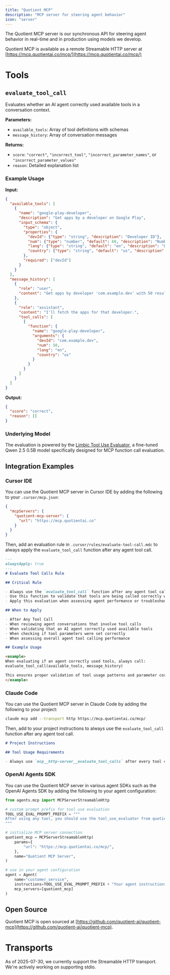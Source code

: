 ```yaml
---
title: "Quotient MCP"
description: "MCP server for steering agent behavior"
icon: "server"
---
```


The Quotient MCP server is our synchronous API for steering agent behavior in real-time and in production using models we develop.

Quotient MCP is available as a remote Streamable HTTP server at [https://mcp.quotientai.co/mcp/](https://mcp.quotientai.co/mcp/)

# Tools

## `evaluate_tool_call`

Evaluates whether an AI agent correctly used available tools in a conversation context.

**Parameters:**
- `available_tools`: Array of tool definitions with schemas
- `message_history`: Array of conversation messages

**Returns:**
- `score`: `"correct"`, `"incorrect_tool"`, `"incorrect_parameter_names"`, or `"incorrect_parameter_values"`
- `reason`: Detailed explanation list

### Example Usage

**Input:**
```json
{
  "available_tools": [
    {
      "name": "google-play-developer",
      "description": "Get apps by a developer on Google Play",
      "input_schema": {
        "type": "object",
        "properties": {
          "devId": {"type": "string", "description": "Developer ID"},
          "num": {"type": "number", "default": 60, "description": "Number of results"},
          "lang": {"type": "string", "default": "en", "description": "Language code"},
          "country": {"type": "string", "default": "us", "description": "Country code"}
        },
        "required": ["devId"]
      }
    }
  ],
  "message_history": [
    {
      "role": "user", 
      "content": "Get apps by developer 'com.example.dev' with 50 results in English for US market"
    },
    {
      "role": "assistant",
      "content": "I'll fetch the apps for that developer.",
      "tool_calls": [
        {
          "function": {
            "name": "google-play-developer",
            "arguments": {
              "devId": "com.example.dev",
              "num": 50,
              "lang": "en",
              "country": "us"
            }
          }
        }
      ]
    }
  ]
}
```

**Output:**
```json
{
  "score": "correct",
  "reason": []
}
```

### Underlying Model

The evaluation is powered by the [Limbic Tool Use Evaluator](https://huggingface.co/quotientai/limbic-tool-use-0.5B-32K), a fine-tuned Qwen 2.5 0.5B model specifically designed for MCP function call evaluation.

## Integration Examples

### Cursor IDE

You can use the Quotient MCP server in Cursor IDE by adding the following to your `.cursor/mcp.json`:

```json
{
  "mcpServers": {
    "quotient-mcp-server": {
      "url": "https://mcp.quotientai.co"
    }
  }
}
```

Then, add an evaluation rule in `.cursor/rules/evaluate-tool-call.mdc` to always apply the `evaluate_tool_call` function after any agent tool call.

```markdown
---
alwaysApply: true
---
# Evaluate Tool Calls Rule

## Critical Rule

- Always use the `evaluate_tool_call` function after any agent tool call to evaluate proper usage of the tool
- Use this function to validate that tools are being called correctly with proper parameters
- Apply this evaluation when assessing agent performance or troubleshooting tool usage issues

## When to Apply

- After Any Tool Call
- When reviewing agent conversations that involve tool calls
- When validating that an AI agent correctly used available tools
- When checking if tool parameters were set correctly
- When assessing overall agent tool calling performance

## Example Usage

<example>
When evaluating if an agent correctly used tools, always call:
evaluate_tool_call(available_tools, message_history)

This ensures proper validation of tool usage patterns and parameter correctness.
</example>
```

### Claude Code

You can use the Quotient MCP server in Claude Code by adding the following to your project:

```bash
claude mcp add --transport http https://mcp.quotientai.co/mcp/
```

Then, add to your project instructions to always use the `evaluate_tool_call` function after any agent tool call.

```markdown
# Project Instructions

## Tool Usage Requirements

- Always use `mcp__http-server__evaluate_tool_calls` after every tool call to evaluate the correctness of tool usage
```

### OpenAI Agents SDK

You can use the Quotient MCP server in various agent SDKs such as the OpenAI Agents SDK by adding the following to your agent configuration:

```python
from agents.mcp import MCPServerStreamableHttp

# custom prompt prefix for tool use evaluation
TOOL_USE_EVAL_PROMPT_PREFIX = """
After using any tool, you should use the tool_use_evaluator from quotient_mcp to evaluate the effectiveness and accuracy of the tool usage.
"""

# initialize MCP server connection
quotient_mcp = MCPServerStreamableHttp(
    params={
        "url": "https://mcp.quotientai.co/mcp/",
    },
    name="Quotient MCP Server",
)

# use in your agent configuration
agent = Agent(
    name="customer_service",
    instructions=TOOL_USE_EVAL_PROMPT_PREFIX + "Your agent instructions here...",
    mcp_servers=[quotient_mcp]
)
```

## Open Source

Quotient MCP is open sourced at [https://github.com/quotient-ai/quotient-mcp](https://github.com/quotient-ai/quotient-mcp). 

# Transports 

As of 2025-07-30, we currently support the Streamable HTTP transport. We're actively working on supporting stdio. 



